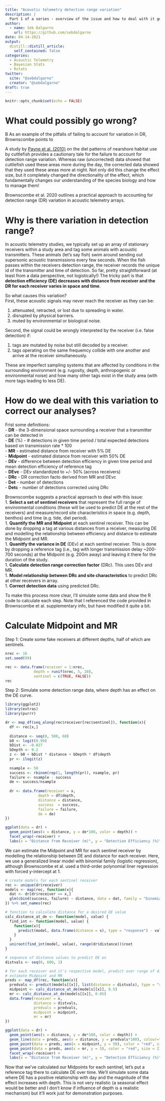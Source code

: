 ```yaml
---
title: "Acoustic telemetry detection range variation"
description: |
  Part 1 of a series - overview of the issue and how to deal with it generally. 
author:
  - name: Seb Dalgarno
    url: https://github.com/sebdalgarno
date: 04-14-2021
output:
  distill::distill_article:
    self_contained: false
categories:
  - Acoustic Telemetry
  - Bayesian Stats
  - Rstats
twitter:
  site: "@sebdalgarno"
  creator: "@sebdalgarno"
draft: true
---
```



```r
knitr::opts_chunk$set(echo = FALSE)
```

# What could possibly go wrong?
B As an example of the pitfalls of failing to account for variation in DR, Brownscombe points to 

A study by [Payne et al. (2010)](https://www.int-res.com/abstracts/meps/v419/p295-301/) on the diel patterns of nearshore habitat use by cuttlefish provides a cautionary tale for the failure to account for detection range variation. Whereas raw (uncorrected) data showed that cuttlefish used these areas more during the day, the corrected data showed that they used these areas more at night. Not only did this change the effect size, but it completely changed the directionality of the effect, which fundamentally changes our understanding of the species biology and how to manage them!

Brownscombe et al. 2020 outlines a practical approach to accounting for detection range (DR) variation in acoustic telemetry arrays.

# Why is there variation in detection range?
In acoustic telemetry studies, we typically set up an array of stationary receivers within a study area and tag some animals with acoustic transmitters. These animals (let's say fish) swim around sending out supersonic acoustic transmissions every few seconds. When the fish passes within the receivers detection range, the receiver records the unique id of the transmitter and time of detection. So far, pretty straightforward (at least from a data perspective, not logistically!) The tricky part is that **detection efficiency (DE) decreases with distance from receiver and the DR for each receiver varies in space and time**.

So what causes this variation?  
First, these acoustic signals may never reach the receiver as they can be:  

1. attenuated, retracted, or lost due to spreading in water.  
1. disrupted by physical barriers.  
1. muted by environmental or biological noise.  

Second, the signal could be wrongly interpreted by the receiver (i.e. false detection) if:  

1. tags are mutated by noise but still decoded by a receiver.  
1. tags operating on the same frequemcy collide with one another and arrive at the receiver simultaneously.

These are imperfect sampling systems that are affected by conditions in the surrounding environment (e.g. rugosity, depth, anthropogenic or environmental noise) and how many other tags exist in the study area (with more tags leading to less DE).

# How do we deal with this variation to correct our analyses?

Frist some definitions:  
- **DR** - the 3-dimensional space surrounding a receiver that a transmitter can be detected in  
- **DE** (%) - # detections in given time period / total expected detections based on transmission rate * 100  
- **MR** - estimated distance from receiver with 5% DE  
- **Midpoint** - estimated distance from receiver with 50% DE  
- **DEv** - difference between detection efficiency in given time period and mean detection efficiency of reference tag  
- **DEvc** - DEv standardized to +/- 50% (across receivers)  
- **DRc** - DR correction facto derived from MR and DEvc   
- **Det** - number of detections  
- **Detc** - number of detections corrected using DRc  

Brownscombe suggests a practical approach to deal with this issue:  
1. **Select a set of sentinel receivers** that represent the full range of environmental conditions (these will be used to predict DE at the rest of the receivers) and measure/record site characteristics in space (e.g. depth, benthos) and time (e.g. tide, diel period).  
1. **Quantify the MR and Midpoint** at each sentinel receiver. This can be done by dropping a tag at various distances from a receiver, measuring DE and modelling the relationship between efficiency and distance to estimate the Midpoint and MR.  
1. **Quanitfy the variance in DE** (DEv) at each sentinel receiver. This is done by dropping a reference tag (i.e., tag with longer transmission delay ~200-700 seconds) at the Midpoint (e.g. 200m away) and leaving it there for the duration of the study.  
1. **Calculate detection range correction factor** (DRc). This uses DEv and MR.  
1. **Model relationship between DRc and site characteristics** to predict DRc at other receivers in array.  
1. **Correct detection data** using predicted DRc.  

To make this process more clear, I'll simulate some data and show the R code to calculate each step. Note that I referenced the code provided in Brownscombe et al. supplementary info, but have modified it quite a bit.

# Calculate Midpoint and MR
Step 1: Create some fake receivers at different depths, half of which are sentinels.  

```r
nrec <- 16
set.seed(99)

rec <- data.frame(receiver = 1:nrec,
             depth = runif(nrec, 5, 20),
             sentinel = c(TRUE, FALSE))
rec
```

Step 2: Simulate some detection range data, where depth has an effect on the DE curve.  

```r
library(ggplot2)
library(extras)
library(purrr)

dr <- map_df(seq_along(rec$receiver[rec$sentinel]), function(x){
  df <- rec[x,]
  
  distance <- seq(0, 500, 60)
  b0 <- logit(0.99)
  bDist <- -0.027   
  bDepth <- 0.2
  z <- b0 + bDist * distance + bDepth * df$depth 
  pr <- ilogit(z)
  
  nsample <- 50
  success <- rbinom(rep(1, length(pr)), nsample, pr)
  failure <- nsample - success
  de <- success/nsample
  
  dr <- data.frame(receiver = x,
               depth = df$depth,
               distance = distance,
               success  = success,
               failure = failure,
               de = de)
})

ggplot(data = dr) +
  geom_point(aes(x = distance, y = de*100, color = depth)) +
  facet_wrap(~receiver) + 
  labs(x = "Distance from Receiver (m)", y = "Detection Efficiency (%)")
```

We can estimate the Midpoint and MR for each sentinel receiver by modelling the relationship between DE and distance for each receiver. Here, we use a generalized linear model with binomial family (logistic regression), although Brownscombe et al. used a third-order polynomial liner regression with forced y-intercept at 1.  

```r
# create models for each sentinel receiver
rec <- unique(dr$receiver)
models <- map(rec, function(x){
  dat <- dr[dr$receiver == x,]
  glm(cbind(success, failure) ~ distance, data = dat, family = "binomial")
}) %>% set_names(rec)

# function to calculate distance for a desired DE value
calc_distance_at_de <- function(model, value) {
  find_int <- function(model, value) {
    function(x){
      predict(model, data.frame(distance = x), type = "response") - value
    }
  }
  uniroot(find_int(model, value), range(dr$distance))$root
}

# sequence of distance values to predict DE on
distvals <- seq(0, 600, 1)

# for each receiver and it's respective model, predict over range of distance values and 
# estimate Midpoint and MR
preds <- map_df(rec, function(x){
  predvals <- predict(models[[x]], list(distance = distvals), type = "response")
  midpoint <- calc_distance_at_de(models[[x]], 0.5)
  mr <- calc_distance_at_de(models[[x]], 0.05)
  data.frame(receiver = x,
             distance = distvals,
             predvals = predvals,
             midpoint = midpoint,
             mr = mr)
})

ggplot(data = dr) +
  geom_point(aes(x = distance, y = de*100, color = depth)) +
  geom_line(data = preds, aes(x = distance, y = predvals*100), colour="black") +
  geom_point(data = preds, aes(x = midpoint, y = 50), color = "red", size = 2) +
  geom_point(data = preds, aes(x = mr, y = 5), color = "red", size = 2) +
  facet_wrap(~receiver) + 
  labs(x = "Distance from Receiver (m)", y = "Detection Efficiency (%)")
```

Now that we've calculated our Midpoints for each sentinel, let's put a reference tag there to calculate DE over time. We'll simulate some data where DE has a positive relationship with day and the magnitude of the effect increases with depth. This is not very realistic (a seasonal effect would be better and I don't know if influence of depth is a realistic mechanism) but it'll work just for demonstration purposes.





